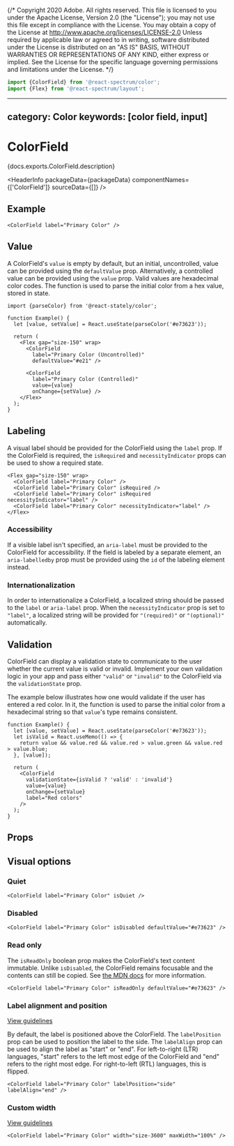 {/* Copyright 2020 Adobe. All rights reserved.
This file is licensed to you under the Apache License, Version 2.0 (the "License");
you may not use this file except in compliance with the License. You may obtain a copy
of the License at http://www.apache.org/licenses/LICENSE-2.0
Unless required by applicable law or agreed to in writing, software distributed under
the License is distributed on an "AS IS" BASIS, WITHOUT WARRANTIES OR REPRESENTATIONS
OF ANY KIND, either express or implied. See the License for the specific language
governing permissions and limitations under the License. */}



```jsx import
import {ColorField} from '@react-spectrum/color';
import {Flex} from '@react-spectrum/layout';
```

---
category: Color
keywords: [color field, input]
---

# ColorField

<PageDescription>{docs.exports.ColorField.description}</PageDescription>

<HeaderInfo
  packageData={packageData}
  componentNames={['ColorField']}
  sourceData={[]} />

## Example

```tsx example
<ColorField label="Primary Color" />
```

## Value

A ColorField's `value` is empty by default, but an initial, uncontrolled, value can be provided using the `defaultValue` prop.
Alternatively, a controlled value can be provided using the `value` prop. Valid values are hexadecimal color codes.
The <TypeLink links={statelyDocs.links} type={statelyDocs.exports.parseColor} /> function is used to parse the initial color
from a hex value, stored in state.

```tsx example
import {parseColor} from '@react-stately/color';

function Example() {
  let [value, setValue] = React.useState(parseColor('#e73623'));

  return (
    <Flex gap="size-150" wrap>
      <ColorField
        label="Primary Color (Uncontrolled)"
        defaultValue="#e21" />

      <ColorField
        label="Primary Color (Controlled)"
        value={value}
        onChange={setValue} />
    </Flex>
  );
}
```

## Labeling

A visual label should be provided for the ColorField using the `label` prop. If the ColorField is required, the `isRequired` and
`necessityIndicator` props can be used to show a required state.

```tsx example
<Flex gap="size-150" wrap>
  <ColorField label="Primary Color" />
  <ColorField label="Primary Color" isRequired />
  <ColorField label="Primary Color" isRequired necessityIndicator="label" />
  <ColorField label="Primary Color" necessityIndicator="label" />
</Flex>
```

### Accessibility

If a visible label isn't specified, an `aria-label` must be provided to the ColorField for
accessibility. If the field is labeled by a separate element, an `aria-labelledby` prop must be provided using
the `id` of the labeling element instead.

### Internationalization

In order to internationalize a ColorField, a localized string should be passed to the `label` or `aria-label` prop.
When the `necessityIndicator` prop is set to `"label"`, a localized string will be provided for `"(required)"` or `"(optional)"` automatically.

## Validation

ColorField can display a validation state to communicate to the user whether the current value is valid or invalid.
Implement your own validation logic in your app and pass either `"valid"` or `"invalid"` to the ColorField via the `validationState` prop.

The example below illustrates how one would validate if the user has entered a red color. In it,
the <TypeLink links={statelyDocs.links} type={statelyDocs.exports.parseColor} /> function is used to parse the
initial color from a hexadecimal string so that `value`'s type remains consistent.

```tsx example
function Example() {
  let [value, setValue] = React.useState(parseColor('#e73623'));
  let isValid = React.useMemo(() => {
    return value && value.red && value.red > value.green && value.red > value.blue;
  }, [value]);

  return (
    <ColorField
      validationState={isValid ? 'valid' : 'invalid'}
      value={value}
      onChange={setValue}
      label="Red colors"
    />
  );
}
```

## Props

<PropTable component={docs.exports.ColorField} links={docs.links} />

## Visual options

### Quiet

```tsx example
<ColorField label="Primary Color" isQuiet />
```

### Disabled

```tsx example
<ColorField label="Primary Color" isDisabled defaultValue="#e73623" />
```

### Read only

The `isReadOnly` boolean prop makes the ColorField's text content immutable. Unlike `isDisabled`, the ColorField remains focusable
and the contents can still be copied. See [the MDN docs](https://developer.mozilla.org/en-US/docs/Web/HTML/Attributes/readonly) for more information.

```tsx example
<ColorField label="Primary Color" isReadOnly defaultValue="#e73623" />
```

### Label alignment and position
[View guidelines](https://spectrum.adobe.com/page/text-field/#Label-position)

By default, the label is positioned above the ColorField. The `labelPosition` prop can be used to position the label to the side.
The `labelAlign` prop can be used to align the label as "start" or "end". For left-to-right (LTR) languages, "start" refers to the
left most edge of the ColorField and "end" refers to the right most edge. For right-to-left (RTL) languages, this is flipped.

```tsx example
<ColorField label="Primary Color" labelPosition="side" labelAlign="end" />
```

### Custom width

[View guidelines](https://spectrum.adobe.com/page/text-field/#Width)

```tsx example
<ColorField label="Primary Color" width="size-3600" maxWidth="100%" />
```
